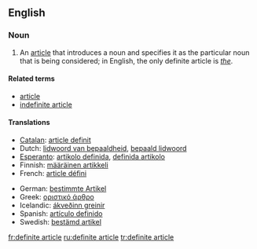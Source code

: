==English==

===Noun===
{{en-noun|sg=[[definite]] [[article]]}}

# {{grammar}} An [[article]] that introduces a noun and specifies it as the particular noun that is being considered; in English, the only definite article is ''[[the]]''.

====Related terms====
*[[article]]
*[[indefinite article]]

====Translations====
{{top}}
*[[Catalan]]: [[article definit]]
*Dutch: [[lidwoord van bepaaldheid]], [[bepaald lidwoord]] {{n}}
*[[Esperanto]]: [[artikolo definida]], [[definida artikolo]]
*Finnish: [[määräinen artikkeli]]
*French: [[article défini]] {{m}}
{{mid}}
*German: [[bestimmte Artikel]] {{m}}
*Greek: [[οριστικό άρθρο]] {{n}}
*Icelandic: [[ákveðinn greinir]] {{m}}
*Spanish: [[artículo definido]] {{m}}
*Swedish: [[bestämd artikel]]
{{bottom}}

[[fr:definite article]]
[[ru:definite article]]
[[tr:definite article]]